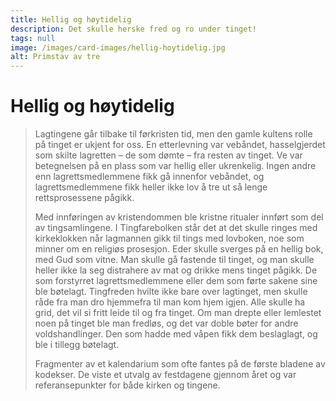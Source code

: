 ```yaml
---
title: Hellig og høytidelig
description: Det skulle herske fred og ro under tinget!
tags: null
image: /images/card-images/hellig-hoytidelig.jpg
alt: Primstav av tre
---
```



# Hellig og høytidelig 

<Blockquote 
  quote='«Lagmannen skal la ringe med den store klokka når han vil gå til tinget med lovboka.»'
  footer='Tingfarebolken, kapittel 3' />


<Container stil="initial side">
  Lagtingene går tilbake til førkristen tid, men den gamle kultens rolle på tinget er ukjent for oss. En etterlevning var vebåndet, hasselgjerdet som skilte lagretten – de som dømte – fra resten av tinget. 
  Ve var betegnelsen på en plass som var hellig eller ukrenkelig. Ingen andre enn lagrettsmedlemmene fikk gå innenfor vebåndet, og lagrettsmedlemmene fikk heller ikke lov å tre ut så lenge rettsprosessene pågikk. 
  
  Med innføringen av kristendommen ble kristne ritualer innført som del av tingsamlingene. I Tingfarebolken står det at det skulle ringes med kirkeklokken når lagmannen gikk til tings med lovboken, noe som minner om en religiøs prosesjon. Eder skulle sverges på en hellig bok, med Gud som vitne. Man skulle gå fastende til tinget, og man skulle heller ikke la seg distrahere av mat og drikke mens tinget pågikk. De som forstyrret lagrettsmedlemmene eller dem som førte sakene sine ble bøtelagt. Tingfreden hvilte ikke bare over lagtinget, men skulle råde fra man dro hjemmefra til man kom hjem igjen. Alle skulle ha grid, det vil si fritt leide til og fra tinget. Om man drepte eller lemlestet noen på tinget ble man fredløs, og det var doble bøter for andre voldshandlinger. Den som hadde med våpen fikk dem beslaglagt, og ble i tillegg bøtelagt.
</Container>

<Work id="ubb-ms-1550-4">
Fragmenter av et kalendarium som ofte fantes på de første bladene av kodekser. De viste et utvalg av festdagene gjennom året og var referansepunkter for både kirken og tingene.
</Work>

